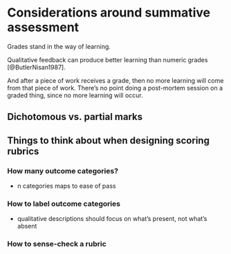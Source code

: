 # Considerations around summative assessment {#sec-summative}

Grades stand in the way of learning.

Qualitative feedback can produce better learning than numeric grades [@ButlerNisan1987].

And after a piece of work receives a grade, then no more learning will come from that piece of work.
There's no point doing a post-mortem session on a graded thing, since no more learning will occur.


## Dichotomous vs. partial marks




## Things to think about when designing scoring rubrics

### How many outcome categories?

- n categories maps to ease of pass


### How to label outcome categories

- qualitative descriptions should focus on what’s present, not what’s absent


### How to sense-check a rubric


